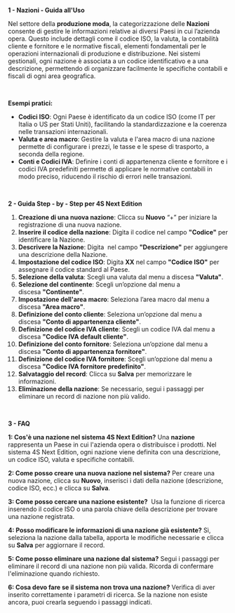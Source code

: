 **1 - Nazioni - Guida all'Uso**

Nel settore della **produzione moda**, la categorizzazione delle **Nazioni** consente di gestire le informazioni relative ai diversi Paesi in cui l’azienda opera. Questo include dettagli come il codice ISO, la valuta, la contabilità cliente e fornitore e le normative fiscali, elementi fondamentali per le operazioni internazionali di produzione e distribuzione. Nei sistemi gestionali, ogni nazione è associata a un codice identificativo e a una descrizione, permettendo di organizzare facilmente le specifiche contabili e fiscali di ogni area geografica.

 

**Esempi pratici:**

* **Codici ISO**: Ogni Paese è identificato da un codice ISO (come IT per Italia o US per Stati Uniti), facilitando la standardizzazione e la coerenza nelle transazioni internazionali.
* **Valuta e area macro**: Gestire la valuta e l'area macro di una nazione permette di configurare i prezzi, le tasse e le spese di trasporto, a seconda della regione.
* **Conti e Codici IVA**: Definire i conti di appartenenza cliente e fornitore e i codici IVA predefiniti permette di applicare le normative contabili in modo preciso, riducendo il rischio di errori nelle transazioni.

 

**2 - Guida Step - by - Step per 4S Next Edition**

1. **Creazione di una nuova nazione**: Clicca su **Nuovo** “+” per iniziare la registrazione di una nuova nazione.
2. **Inserire il codice della nazione**: Digita il codice nel campo **"Codice"** per identificare la Nazione.
3. **Descrivere la Nazione**: Digita  nel campo **"Descrizione"** per aggiungere una descrizione della Nazione.
4. **Impostazione del codice ISO**: Digita **XX** nel campo **"Codice ISO"** per assegnare il codice standard al Paese.
5. **Selezione della valuta**: Scegli una valuta dal menu a discesa **"Valuta"**.
6. **Selezione del continente**: Scegli un’opzione dal menu a discesa **"Continente"**.
7. **Impostazione dell'area macro**: Seleziona l’area macro dal menu a discesa **"Area macro"**.
8. **Definizione del conto cliente**: Seleziona un’opzione dal menu a discesa **"Conto di appartenenza cliente"**.
9. **Definizione del codice IVA cliente**: Scegli un codice IVA dal menu a discesa **"Codice IVA default cliente"**.
10. **Definizione del conto fornitore**: Seleziona un’opzione dal menu a discesa **"Conto di appartenenza fornitore"**.
11. **Definizione del codice IVA fornitore**: Scegli un’opzione dal menu a discesa **"Codice IVA fornitore predefinito"**.
12. **Salvataggio del record**: Clicca su **Salva** per memorizzare le informazioni.
13. **Eliminazione della nazione**: Se necessario, segui i passaggi per eliminare un record di nazione non più valido.

 

**3 - FAQ**

**1: Cos'è una nazione nel sistema 4S Next Edition?** Una **nazione** rappresenta un Paese in cui l'azienda opera o distribuisce i prodotti. Nel sistema 4S Next Edition, ogni nazione viene definita con una descrizione, un codice ISO, valuta e specifiche contabili.

**2: Come posso creare una nuova nazione nel sistema?** Per creare una nuova nazione, clicca su **Nuovo**, inserisci i dati della nazione (descrizione, codice ISO, ecc.) e clicca su **Salva**.

**3: Come posso cercare una nazione esistente?**  Usa la funzione di ricerca inserendo il codice ISO o una parola chiave della descrizione per trovare una nazione registrata.

**4: Posso modificare le informazioni di una nazione già esistente?** Sì, seleziona la nazione dalla tabella, apporta le modifiche necessarie e clicca su **Salva** per aggiornare il record.

**5: Come posso eliminare una nazione dal sistema?** Segui i passaggi per eliminare il record di una nazione non più valida. Ricorda di confermare l'eliminazione quando richiesto.

**6: Cosa devo fare se il sistema non trova una nazione?** Verifica di aver inserito correttamente i parametri di ricerca. Se la nazione non esiste ancora, puoi crearla seguendo i passaggi indicati.